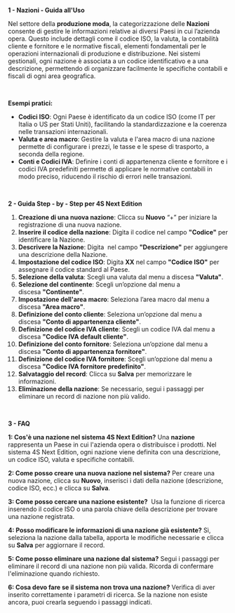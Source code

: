 **1 - Nazioni - Guida all'Uso**

Nel settore della **produzione moda**, la categorizzazione delle **Nazioni** consente di gestire le informazioni relative ai diversi Paesi in cui l’azienda opera. Questo include dettagli come il codice ISO, la valuta, la contabilità cliente e fornitore e le normative fiscali, elementi fondamentali per le operazioni internazionali di produzione e distribuzione. Nei sistemi gestionali, ogni nazione è associata a un codice identificativo e a una descrizione, permettendo di organizzare facilmente le specifiche contabili e fiscali di ogni area geografica.

 

**Esempi pratici:**

* **Codici ISO**: Ogni Paese è identificato da un codice ISO (come IT per Italia o US per Stati Uniti), facilitando la standardizzazione e la coerenza nelle transazioni internazionali.
* **Valuta e area macro**: Gestire la valuta e l'area macro di una nazione permette di configurare i prezzi, le tasse e le spese di trasporto, a seconda della regione.
* **Conti e Codici IVA**: Definire i conti di appartenenza cliente e fornitore e i codici IVA predefiniti permette di applicare le normative contabili in modo preciso, riducendo il rischio di errori nelle transazioni.

 

**2 - Guida Step - by - Step per 4S Next Edition**

1. **Creazione di una nuova nazione**: Clicca su **Nuovo** “+” per iniziare la registrazione di una nuova nazione.
2. **Inserire il codice della nazione**: Digita il codice nel campo **"Codice"** per identificare la Nazione.
3. **Descrivere la Nazione**: Digita  nel campo **"Descrizione"** per aggiungere una descrizione della Nazione.
4. **Impostazione del codice ISO**: Digita **XX** nel campo **"Codice ISO"** per assegnare il codice standard al Paese.
5. **Selezione della valuta**: Scegli una valuta dal menu a discesa **"Valuta"**.
6. **Selezione del continente**: Scegli un’opzione dal menu a discesa **"Continente"**.
7. **Impostazione dell'area macro**: Seleziona l’area macro dal menu a discesa **"Area macro"**.
8. **Definizione del conto cliente**: Seleziona un’opzione dal menu a discesa **"Conto di appartenenza cliente"**.
9. **Definizione del codice IVA cliente**: Scegli un codice IVA dal menu a discesa **"Codice IVA default cliente"**.
10. **Definizione del conto fornitore**: Seleziona un’opzione dal menu a discesa **"Conto di appartenenza fornitore"**.
11. **Definizione del codice IVA fornitore**: Scegli un’opzione dal menu a discesa **"Codice IVA fornitore predefinito"**.
12. **Salvataggio del record**: Clicca su **Salva** per memorizzare le informazioni.
13. **Eliminazione della nazione**: Se necessario, segui i passaggi per eliminare un record di nazione non più valido.

 

**3 - FAQ**

**1: Cos'è una nazione nel sistema 4S Next Edition?** Una **nazione** rappresenta un Paese in cui l'azienda opera o distribuisce i prodotti. Nel sistema 4S Next Edition, ogni nazione viene definita con una descrizione, un codice ISO, valuta e specifiche contabili.

**2: Come posso creare una nuova nazione nel sistema?** Per creare una nuova nazione, clicca su **Nuovo**, inserisci i dati della nazione (descrizione, codice ISO, ecc.) e clicca su **Salva**.

**3: Come posso cercare una nazione esistente?**  Usa la funzione di ricerca inserendo il codice ISO o una parola chiave della descrizione per trovare una nazione registrata.

**4: Posso modificare le informazioni di una nazione già esistente?** Sì, seleziona la nazione dalla tabella, apporta le modifiche necessarie e clicca su **Salva** per aggiornare il record.

**5: Come posso eliminare una nazione dal sistema?** Segui i passaggi per eliminare il record di una nazione non più valida. Ricorda di confermare l'eliminazione quando richiesto.

**6: Cosa devo fare se il sistema non trova una nazione?** Verifica di aver inserito correttamente i parametri di ricerca. Se la nazione non esiste ancora, puoi crearla seguendo i passaggi indicati.